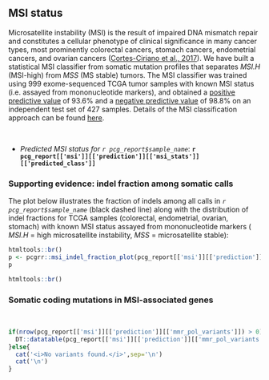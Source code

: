 ## MSI status

Microsatellite instability (MSI) is the result of impaired DNA mismatch repair and constitutes a cellular phenotype of clinical significance in many cancer types, most prominently colorectal cancers, stomach cancers, endometrial cancers, and ovarian cancers ([Cortes-Ciriano et al., 2017](https://www.ncbi.nlm.nih.gov/pubmed/28585546)). We have built a statistical MSI classifier from somatic mutation profiles that separates _MSI.H_ (MSI-high) from _MSS_ (MS stable) tumors. The MSI classifier was trained using 999 exome-sequenced TCGA tumor samples with known MSI status (i.e. assayed from mononucleotide markers), and obtained a [positive predictive value](https://en.wikipedia.org/wiki/Positive_and_negative_predictive_values#Positive_predictive_value) of 93.6% and a [negative predictive value](https://en.wikipedia.org/wiki/Positive_and_negative_predictive_values#Negative_predictive_value) of 98.8% on an independent test set of 427 samples. Details of the MSI classification approach can be found <a href="http://rpubs.com/sigven/msi2018" target="_blank">here</a>.

<br>

* _Predicted MSI status for `r pcg_report$sample_name`_: __`r pcg_report[['msi']][['prediction']][['msi_stats']][['predicted_class']]`__

### Supporting evidence: indel fraction among somatic calls

The plot below illustrates the fraction of indels among all calls in _`r pcg_report$sample_name`_ (black dashed line) along with the distribution of indel fractions for TCGA samples (colorectal, endometrial, ovarian, stomach) with known MSI status assayed from mononucleotide markers ( _MSI.H_ = high microsatellite instability, _MSS_ = microsatellite stable):

```r
htmltools::br()
p <- pcgrr::msi_indel_fraction_plot(pcg_report[['msi']][['prediction']][['tcga_dataset']], pcg_report[['msi']][['prediction']][['msi_stats']][['fracIndels']])
p

htmltools::br()
```


### Somatic coding mutations in MSI-associated genes

<br>
```r
if(nrow(pcg_report[['msi']][['prediction']][['mmr_pol_variants']]) > 0){
  DT::datatable(pcg_report[['msi']][['prediction']][['mmr_pol_variants']], escape=F,extensions=c("Buttons","Responsive"), width = "100%",options=list(buttons = c('csv','excel'),dom = 'Bfrtip'))
}else{
  cat('<i>No variants found.</i>',sep='\n')
  cat('\n')
}
```
<br><br>
